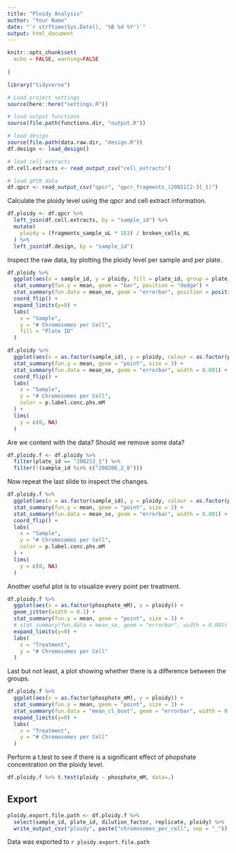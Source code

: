 ```yaml
---
title: "Ploidy Analysis"
author: "Your Name"
date: "`r strftime(Sys.Date(), '%B %d %Y')`"
output: html_document
---
```


```r
knitr::opts_chunk$set(
  echo = FALSE, warning=FALSE
  
)

library("tidyverse")
```

```r
# Load project settings
source(here::here("settings.R"))

# load output functions
source(file.path(functions.dir, "output.R"))

# load design
source(file.path(data.raw.dir, "design.R"))
df.design <- load_design()

# load cell extracts
df.cell.extracts <- read_output_csv("cell_extracts")

# load qPCR data
df.qpcr <- read_output_csv("qpcr", "qpcr_fragments_(20021[2-3]_1)")
```

Calculate the ploidy level using the qpcr and cell extract information.

```r
df.ploidy <- df.qpcr %>% 
  left_join(df.cell.extracts, by = "sample_id") %>% 
  mutate(
    ploidy = (fragments_sample_uL * 1E3) / broken_cells_mL
  ) %>% 
  left_join(df.design, by = "sample_id")
```

Inspect the raw data, by plotting the ploidy level per sample and per plate.

```r
df.ploidy %>%
  ggplot(aes(x = sample_id, y = ploidy, fill = plate_id, group = plate_id)) +
  stat_summary(fun.y = mean, geom = "bar", position = "dodge") +
  stat_summary(fun.data = mean_se, geom = "errorbar", position = position_dodge(width=0.9)) +
  coord_flip() +
  expand_limits(y=0) +
  labs(
    x = "Sample",
    y = "# Chromosomes per Cell",
    fill = "Plate ID"
  )
```

```r
df.ploidy %>% 
  ggplot(aes(x = as.factor(sample_id), y = ploidy, colour = as.factor(phosphate_mM))) +
  stat_summary(fun.y = mean, geom = "point", size = 3) +
  stat_summary(fun.data = mean_se, geom = "errorbar", width = 0.001) +
  coord_flip() +
  labs(
    x = "Sample",
    y = "# Chromosomes per Cell",
    color = p.label.conc.phs.mM
  ) +
  lims(
    y = c(0, NA)
  )
```

Are we content with the data? Should we remove some data?

```r
df.ploidy.f <- df.ploidy %>%
  filter(plate_id == "200213_1") %>%
  filter(!(sample_id %in% c("200206_2_8")))
```

Now repeat the last slide to inspect the changes.

```r
df.ploidy.f %>% 
  ggplot(aes(x = as.factor(sample_id), y = ploidy, colour = as.factor(phosphate_mM))) +
  stat_summary(fun.y = mean, geom = "point", size = 3) +
  stat_summary(fun.data = mean_se, geom = "errorbar", width = 0.001) +
  coord_flip() +
  labs(
    x = "Sample",
    y = "# Chromosomes per Cell",
    color = p.label.conc.phs.mM
  ) +
  lims(
    y = c(0, NA)
  )
```

Another useful plot is to visualize every point per treatment.

```r
df.ploidy.f %>% 
  ggplot(aes(x = as.factor(phosphate_mM), y = ploidy)) +
  geom_jitter(width = 0.1) +
  stat_summary(fun.y = mean, geom = "point", size = 3) +
  # stat_summary(fun.data = mean_se, geom = "errorbar", width = 0.001) +
  expand_limits(y=0) +
  labs(
    x = "Treatment",
    y = "# Chromosomes per Cell"
  )
```

Last but not least, a plot showing whether there is a difference between the groups.

```r
df.ploidy.f %>% 
  ggplot(aes(x = as.factor(phosphate_mM), y = ploidy)) +
  stat_summary(fun.y = mean, geom = "point", size = 3) +
  stat_summary(fun.data = "mean_cl_boot", geom = "errorbar", width = 0.01) +
  expand_limits(y=0) +
  labs(
    x = "Treatment",
    y = "# Chromosomes per Cell"
  )
```

Perform a t.test to see if there is a significant effect of phopshate concentration on the ploidy level.

```r
df.ploidy.f %>% t.test(ploidy ~ phosphate_mM, data=.)
```

## Export

```r
ploidy.export.file.path <- df.ploidy.f %>% 
  select(sample_id, plate_id, dilution_factor, replicate, ploidy) %>%
  write_output_csv("ploidy", paste("chromosomes_per_cell", sep = "_"))
```

Data was exported to `r ploidy.export.file.path`

